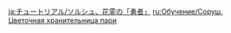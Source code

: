 {{Tutorial
|title    = Sorush, Bloomguard of the Pari
|subtitle = Exploration Knowledge
|type     = Adventure
|icon     = Icon Tutorial Combat.png
|about    = Sorush (Gadget)
|image1   = Tutorial Adventure Sorush Bloomguard of the Pari 1.png
|text1    = Pari are very mysterious creatures. And as the "Bloomguard" of her race, Sorush can replace your characters to fly and move.<br>When Sorush is in flight, your character will stay in place to await her return.
|image2   = Tutorial Adventure Sorush Bloomguard of the Pari 2.png
|text2    = While in flight, Sorush can ascend or descend, and can use the Accelerate skill to increase her flight speed.<br>Sorush cannot be too far from your character, though. A Bloomguard should never abandon others, after all.
|image3   = Tutorial Adventure Sorush Bloomguard of the Pari 3.png
|text3    = Sorush can call upon the special energies within items around which {{Color|help|mysterious mayflies dance}}.<br>{{Color|help|Press Sorush's Interact skill}} to allow her to use her power to guide the might of Khvarena.<br>{{Color|help|Hold her Interact skill}} to cause her to stop and continuously channel Khvarena's might. During this time, you can control your character freely.
|image4   = Tutorial Adventure Sorush Bloomguard of the Pari 4.png
|text4    = As a Pari, Sorush can also perceive some things beyond normal human sight...
|sort     = 6224
}}
<noinclude>
<!-- interwikis -->
[[ja:チュートリアル/ソルシュ、花霊の「勇者」]]
[[ru:Обучение/Соруш, Цветочная хранительница пари]]
</noinclude>